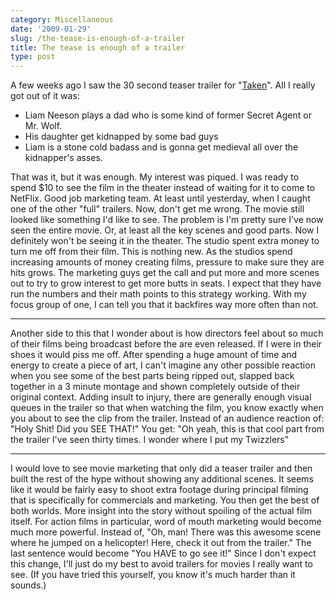 ```yaml
---
category: Miscellaneous
date: '2009-01-29'
slug: /the-tease-is-enough-of-a-trailer
title: The tease is enough of a trailer
type: post
---
```



A few weeks ago I saw the 30 second teaser trailer for
"[Taken](http://www.imdb.com/title/tt0936501/)". All I really got
out of it was:
-   Liam Neeson plays a dad who is some kind of former Secret Agent
    or Mr. Wolf.
-   His daughter get kidnapped by some bad guys
-   Liam is a stone cold badass and is gonna get medieval all over
    the kidnapper's asses.

That was it, but it was enough. My interest was piqued. I was ready
to spend $10 to see the film in the theater instead of waiting for
it to come to NetFlix. Good job marketing team. At least until
yesterday, when I caught one of the other "full" trailers. Now,
don't get me wrong. The movie still looked like something I'd like
to see. The problem is I'm pretty sure I've now seen the entire
movie. Or, at least all the key scenes and good parts. Now I
definitely won't be seeing it in the theater. The studio spent
extra money to turn me off from their film. This is nothing new. As
the studios spend increasing amounts of money creating films,
pressure to make sure they are hits grows. The marketing guys get
the call and put more and more scenes out to try to grow interest
to get more butts in seats. I expect that they have run the numbers
and their math points to this strategy working. With my focus group
of one, I can tell you that it backfires way more often than not.

* * * * *

Another side to this that I wonder about is how directors feel
about so much of their films being broadcast before the are even
released. If I were in their shoes it would piss me off. After
spending a huge amount of time and energy to create a piece of art,
I can't imagine any other possible reaction when you see some of
the best parts being ripped out, slapped back together in a 3
minute montage and shown completely outside of their original
context. Adding insult to injury, there are generally enough visual
queues in the trailer so that when watching the film, you know
exactly when you about to see the clip from the trailer. Instead of
an audience reaction of: "Holy Shit! Did you SEE THAT!" You get:
"Oh yeah, this is that cool part from the trailer I've seen thirty
times. I wonder where I put my Twizzlers"

* * * * *

I would love to see movie marketing that only did a teaser trailer
and then built the rest of the hype without showing any additional
scenes. It seems like it would be fairly easy to shoot extra
footage during principal filming that is specifically for
commercials and marketing. You then get the best of both worlds.
More insight into the story without spoiling of the actual film
itself. For action films in particular, word of mouth marketing
would become much more powerful. Instead of, "Oh, man! There was
this awesome scene where he jumped on a helicopter! Here, check it
out from the trailer." The last sentence would become "You HAVE to
go see it!" Since I don't expect this change, I'll just do my best
to avoid trailers for movies I really want to see. (If you have
tried this yourself, you know it's much harder than it sounds.)